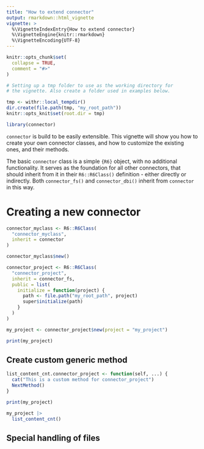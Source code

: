 ```yaml
---
title: "How to extend connector"
output: rmarkdown::html_vignette
vignette: >
  %\VignetteIndexEntry{How to extend connector}
  %\VignetteEngine{knitr::rmarkdown}
  %\VignetteEncoding{UTF-8}
---
```


```r
knitr::opts_chunk$set(
  collapse = TRUE,
  comment = "#>"
)

# Setting up a tmp folder to use as the working directory for
# the vignette. Also create a folder used in examples below.

tmp <- withr::local_tempdir()
dir.create(file.path(tmp, "my_root_path"))
knitr::opts_knit$set(root.dir = tmp)

library(connector)
```

`connector` is build to be easily extensible. This vignette will show you how to create your own connector classes, 
and how to customize the existing ones, and their methods.

The basic `connector` class is a simple `{R6}` object, with no additional functionality.
It serves as the foundation for all other connectors, that should inherit from it in their `R6::R6Class()` definition -
either directly or indirectly. Both `connector_fs()` and `connector_dbi()` inherit from `connector` in this way.



# Creating a new connector

```r
connector_myclass <- R6::R6Class(
  "connector_myclass",
  inherit = connector
)

connector_myclass$new()
```

```r
connector_project <- R6::R6Class(
  "connector_project",
  inherit = connector_fs,
  public = list(
    initialize = function(project) {
      path <- file.path("my_root_path", project)
      super$initialize(path)
    }
  )
)

my_project <- connector_project$new(project = "my_project")

print(my_project)
```
## Create custom generic method

```r
list_content_cnt.connector_project <- function(self, ...) {
  cat("This is a custom method for connector_project")
  NextMethod()
}

print(my_project)

my_project |> 
  list_content_cnt()
```

## Special handling of files



